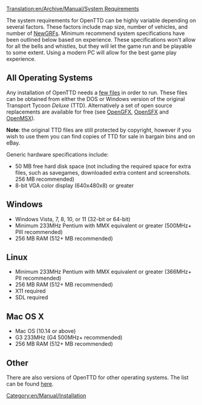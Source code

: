[[Translation:en/Archive/Manual/System Requirements]]

[[Category:en/Manual/Installation]]

The system requirements for OpenTTD can be highly variable depending on several factors. These factors include map size, number of vehicles, and number of [[en/Manual/NewGRF|NewGRFs]]. Minimum recommend system specifications have been outlined below based on experience. These specifications won't allow for all the bells and whistles, but they will let the game run and be playable to some extent. Using a modern PC will allow for the best game play experience.

==All Operating Systems==

Any installation of OpenTTD needs a [[en/Archive/Manual/Installation FAQ|few files]] in order to run. These files can be obtained from either the DOS or Windows version of the original Transport Tycoon ''Deluxe'' (TTD). Alternatively a set of open source replacements are available for free (see [[en/Archive/Community/OpenGFX Readme|OpenGFX]], [[en/Archive/Community/Sound Effects Replacement|OpenSFX]] and [[en/Archive/Community/OpenMSX|OpenMSX]]).

'''Note''': the original TTD files are still protected by copyright, however if you wish to use them you can find copies of TTD for sale in bargain bins and on eBay.

Generic hardware specifications include:
*50 MB free hard disk space (not including the required space for extra files, such as savegames, downloaded extra content and screenshots. 256 MB recommended)
*8-bit VGA color display (640x480x8) or greater

==Windows== 

* Windows Vista, 7, 8, 10, or 11 (32-bit or 64-bit)
* Minimum 233MHz Pentium with MMX equivalent or greater (500MHz+ PIII recommended)
* 256 MB RAM (512+ MB recommended)

==Linux== 
* Minimum 233MHz Pentium with MMX equivalent or greater (366MHz+ PII recommended)
* 256 MB RAM (512+ MB recommended)
* X11 required
* SDL required

==Mac OS X==

* Mac OS (10.14 or above)
* G3 233MHz (G4 500MHz+ recommended)
* 256 MB RAM (512+ MB recommended)

==Other==

There are also versions of OpenTTD for other operating systems.  The list can be found [[en/Archive/Compilation and Ports/Operating system|here]].